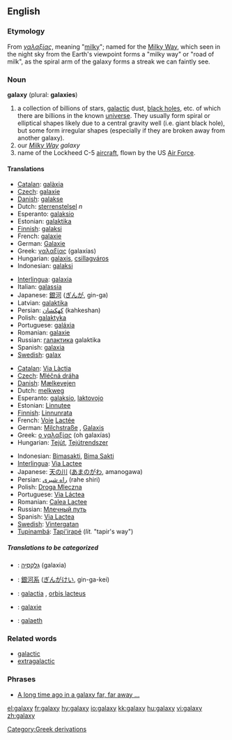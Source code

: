 ==English==
{{wikipedia}}
=== Etymology ===
From {{Gr.}} ''[[γαλαξίας]]'', meaning "[[milky]]"; named for the [[Milky Way]], which seen in the night sky from the Earth's viewpoint forms a "milky way" or "road of milk", as the spiral arm of the galaxy forms a streak we can faintly see. 

=== Noun ===
'''galaxy''' (plural: '''galaxies''')

# a collection of billions of stars, [[galactic]] dust, [[black hole]]s, etc.  of which there are billions in the known [[universe]].  They usually form spiral or elliptical shapes likely due to a central gravity well (i.e. giant black hole), but some form irregular shapes (especially if they are broken away from another galaxy).
# our ''[[Milky Way]] galaxy''
# name of the Lockheed C-5 [[aircraft]], flown by the US [[Air Force]].

==== Translations ====
{{trans-top|a collection of billions of stars, galactic dust, black holes, etc}}
*[[Catalan]]: [[galàxia]]
*[[Czech]]: [[galaxie]] {{f}}
*[[Danish]]: [[galakse]]
*Dutch: [[sterrenstelsel]] ''n''
*Esperanto: [[galaksio]]
*Estonian: [[galaktika]]
*[[Finnish]]: [[galaksi]]
*French: [[galaxie]] {{f}}
*German: [[Galaxie]] {{f}}
*Greek: [[γαλαξίας]] (galaxías) {{m}} 
*Hungarian: [[galaxis]], [[csillagváros]]
*Indonesian: [[galaksi]]
{{trans-mid}}
*[[Interlingua]]: [[galaxia]]
*Italian: [[galassia]] {{f}}
*Japanese: [[銀河]] ([[ぎんが]], gin-ga)
*Latvian: [[galaktika]] {{f}}
*Persian: [[كهكشان]] (kahkeshan)
*Polish: [[galaktyka]] {{f}}
*Portuguese: [[galáxia]] {{f}}
*Romanian: [[galaxie]] {{f}}
*Russian: [[галактика]] galaktika
*Spanish: [[galaxia]]
*[[Swedish]]: [[galax]]
{{trans-bottom}}

{{trans-top|the Milky Way}}
*[[Catalan]]: [[Via Làctia]]
*[[Czech]]: [[Mléčná dráha]] {{f}}
*[[Danish]]: [[Mælkevejen]]
*Dutch: [[melkweg]] {{f}}
*Esperanto: [[galaksio]], [[laktovojo]]
*Estonian: [[Linnutee]]
*[[Finnish]]: [[Linnunrata]]
*French: [[Voie]] [[Lactée]] {{f}}
*German: [[Milchstraße]] {{f}}, [[Galaxis]] {{f}}
*Greek: [[ο γαλαξίας]] (oh galaxías) {{m}} 
*Hungarian: [[Tejút]], [[Tejútrendszer]]
{{trans-mid}}
*Indonesian: [[Bimasakti]], [[Bima Sakti]]
*[[Interlingua]]: [[Via Lactee]]
*Japanese: [[天の川]] ([[あまのがわ]], amanogawa)
*Persian: [[راه شیری]] (rahe shiri)
*Polish: [[Droga Mleczna]] {{f}}
*Portuguese: [[Via Láctea]] {{f}}
*Romanian: [[Calea Lactee]] {{f}}
*Russian: [[Млечный путь]]
*Spanish: [[Via Lactea]]
*[[Swedish]]: [[Vintergatan]]
*[[Tupinambá]]: [[Tapi'irapé]] (''lit.'' "tapir's way")
{{trans-bottom}}

=====Translations to be categorized=====
{{checktrans}}
{{top}}
*{{ttbc|Hebrew}}: [[גלקסיה|גָּלַקְסְיָה]] (galaxia) {{f}}
*{{ttbc|Japanese}}: [[銀河系]] ([[ぎんがけい]], gin-ga-kei)
*{{ttbc|Latin}}: [[galactia]] {{f}}, [[orbis lacteus]] {{f}}
{{mid}}
*{{ttbc|Novial}}: [[galaxie]]
*{{ttbc|Welsh}}: [[galaeth]] {{mf}}
{{bottom}}

=== Related words ===

*[[galactic]]
*[[extragalactic]]

=== Phrases ===

*[[A long time ago in a galaxy far, far away ...]]
[[Category:Greek derivations]]

[[el:galaxy]]
[[fr:galaxy]]
[[hy:galaxy]]
[[io:galaxy]]
[[kk:galaxy]]
[[hu:galaxy]]
[[vi:galaxy]]
[[zh:galaxy]]